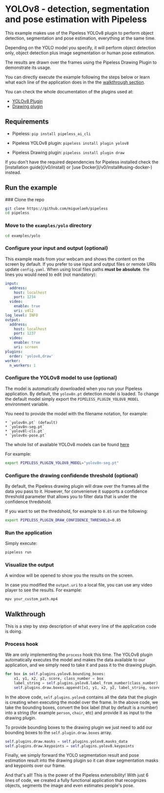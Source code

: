# YOLOv8 - detection, segmentation and pose estimation with Pipeless

This example makes use of the Pipeless YOLOv8 plugin to perform object detection, segmentation and pose estimation, everything at the same time.

Depending on the YOLO model you specify, it will perform object detection only, object detection plus image segmentation or human pose estimation.

The results are drawn over the frames using the Pipeless Drawing Plugin to demonstrate its usage.

You can directly execute the example following the steps below or learn what each line of the application does in the the [walkthrough section](#walkthrough).

You can check the whole documentation of the plugins used at:

* [YOLOv8 Plugin](https://pipeless.ai/docs/v0/plugins/yolov8)
* [Drawing plugin](https://pipeless.ai/docs/v0/plugins/draw)


## Requirements

* Pipeless: `pip install pipeless_ai_cli`

* Pipeless YOLOv8 plugin: `pipeless install plugin yolov8`

* Pipeless Drawing plugin: `pipeless install plugin draw`

<Callout>
    If you don't have the required dependencies for Pipeless installed check the [installation guide](/v0/install) or [use Docker](/v0/install#using-docker-) instead.
</Callout>

## Run the example

<Steps>
### Clone the repo

```bash copy
git clone https://github.com/miguelaeh/pipeless
cd pipeless
```

### Move to the `examples/yolo` directory

``` bash copy
cd examples/yolo
```

### Configure your input and output (optional)

This example reads from your webcam and shows the content on the screen by default. If you prefer to use input and output files or remote URIs update `config.yaml`. When using local files paths **must be absolute**. the lines you would need to edit (not mandatory):

```yaml {7,15} filename="config.yaml"
input:
  address:
    host: localhost
    port: 1234
  video:
    enable: true
    uri: v4l2
log_level: INFO
output:
  address:
    host: localhost
    port: 1237
  video:
    enable: true
    uri: screen
plugins:
  order: 'yolov8,draw'
worker:
  n_workers: 1
```

### Configure the YOLOv8 model to use (optional)

The model is automatically downloaded when you run your Pipeless application. By default, the `yolov8n.pt` detection model is loaded. To change the default model simply export the `PIPELESS_PLUGIN_YOLOV8_MODEL` environment variable.

You need to provide the model with the filename notation, for example:

    * `yolov8n.pt` (default)
    * `yolov8n-seg.pt`
    * `yolov8l-cls.pt`
    * `yolov8x-pose.pt`

The whole list of available YOLOv8 models can be found [here](https://github.com/ultralytics/ultralytics#models)

For example:

```bash copy
export PIPELESS_PLUGIN_YOLOV8_MODEL="yolov8n-seg.pt"
```

### Configure the drawing confidende threshold (optional)

By default, the Pipeless drawing plugin will draw over the frames all the data you pass to it. However, for convenienve it supports a confidence threshold parameter that allows you to filter data that is under the confidence thredshold.

If you want to set the thredshold, for example to `0.85` run the following:

```bash copy
export PIPELESS_PLUGIN_DRAW_CONFIDENCE_THRESHOLD=0.85
```

### Run the application

Simply execute:

```bash copy
pipeless run
```

### Visualize the output

A window will be opened to show you the results on the screen.

In case you modified the `output.uri` to a local file, you can use any video player to see the results. For example:

```bash copy
mpv your_custom_path.mp4
```

</Steps>

## Walkthrough

This is a step by step description of what every line of the application code is doing.

### Process hook

We are only implementing the `process` hook this time. The YOLOv8 plugin automatically executes the model and makes the data available to our application, and we simply need to take it and pass it to the drawing plugin.

```python copy
for box in self.plugins.yolov8.bounding_boxes:
    x1, y1, x2, y2, score, class_number = box
    label_string = self.plugins.yolov8.label_from_number(class_number)
    self.plugins.draw.boxes.append([x1, y1, x2, y2, label_string, score, (0, 255, 255)])
```

In the above code, `self.plugins.yolov8` contains all the data that the plugin is creating when executing the model over the frame. In the above code, we take the bounding boxes, convert the box label (that by default is a number) into a string (for example `person`, `chair`, etc) and provide it as input to the drawing plugin.

To provide bounding boxes to the drawing plugin we just need to add our bounding boxes to the `self.plugin.draw.boxes` array.

```python copy
self.plugins.draw.masks = self.plugins.yolov8.masks_data
self.plugins.draw.keypoints = self.plugins.yolov8.keypoints
```

Finally, we simply forward the YOLO segmentation result and pose estimation result into the drawing plugin so it can draw segmentation masks and keypoints over our frame.

And that's all! This is the power of the Pipeless extensibility! With just 6 lines of code, we created a fully functional application that recognizes objects, segments the image and even estimates people's pose.